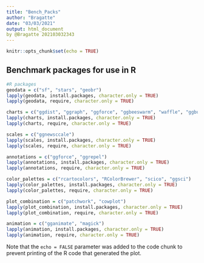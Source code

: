 ```yaml
---
title: "Bench_Packs"
author: "Bragatte"
date: "03/03/2021"
output: html_document
by @Bragatte 202103032343
---
```


```r
knitr::opts_chunk$set(echo = TRUE)
```

## Benchmark packages for use in R

```r
#R packages 
geodata = c("sf", "stars", "geobr") 
lapply(geodata, install.packages, character.only = TRUE)
lapply(geodata, require, character.only = TRUE)

charts = c("ggdist", "ggraph", "ggforce", "ggbeeswarm", "waffle", "ggbump", "ggstream", "gggibbous", "ggridges", "treemapify") 
lapply(charts, install.packages, character.only = TRUE)
lapply(charts, require, character.only = TRUE)

scales = c("ggnewsccale") 
lapply(scales, install.packages, character.only = TRUE)
lapply(scales, require, character.only = TRUE)

annotations = c("ggforce", "ggrepel") 
lapply(annotations, install.packages, character.only = TRUE)
lapply(annotations, require, character.only = TRUE)

color_palettes = c("rcartocolors", "RColorBrewer", "scico", "ggsci") 
lapply(color_palettes, install.packages, character.only = TRUE)
lapply(color_palettes, require, character.only = TRUE)

plot_combination = c("patchwork", "cowplot") 
lapply(plot_combination, install.packages, character.only = TRUE)
lapply(plot_combination, require, character.only = TRUE)

animation = c("gganimate", "magick") 
lapply(animation, install.packages, character.only = TRUE)
lapply(animation, require, character.only = TRUE)

```

Note that the `echo = FALSE` parameter was added to the code chunk to prevent printing of the R code that generated the plot.
